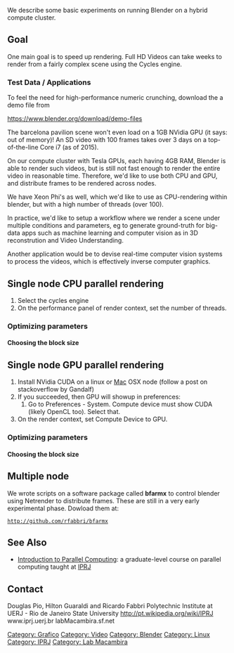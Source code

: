 We describe some basic experiments on running Blender on
a hybrid compute cluster.

== Goal ==

One main goal is to speed up rendering.
Full HD Videos can take weeks to render
from a fairly complex scene using the Cycles engine.

=== Test Data / Applications ===
To feel the need for high-performance numeric crunching, download the a demo
file from

https://www.blender.org/download/demo-files

The barcelona pavilion scene won't even load on a 1GB NVidia GPU (it says: out of memory)!
An SD video with 100 frames takes over 3 days on a top-of-the-line Core i7 (as of 2015).

On our compute cluster with Tesla GPUs, each having 4GB RAM, Blender is able to render such videos,
but is still not fast enough to render the entire video in reasonable time. Therefore, we'd like to use both CPU and GPU, and distribute frames to be rendered across nodes.

We have Xeon Phi's as well, which we'd like to use as CPU-rendering within blender, but with a high number of threads (over 100).

In practice, we'd like to setup a workflow where we render a scene under multiple conditions and parameters, eg to generate ground-truth for big-data apps such as machine learning and computer vision as in 3D reconstrution and Video Understanding.

Another application would be to devise real-time computer vision systems to process the videos, which is effectively inverse computer graphics.

== Single node CPU parallel rendering ==

# Select the cycles engine 
# On the performance panel of render context, set the number of threads.

=== Optimizing parameters ===
==== Choosing the block size ====

== Single node GPU parallel rendering ==

# Install NVidia CUDA on a linux or [[Mac]] OSX node (follow a post on stackoverflow by Gandalf)
# If you succeeded, then GPU will showup in preferences:
## Go to Preferences - System. Compute device must show CUDA (likely OpenCL too). Select that.
# On the render context, set Compute Device to GPU.

=== Optimizing parameters ===
==== Choosing the block size ====

== Multiple node ==
We wrote scripts on a software package called '''bfarmx''' to control blender
using Netrender to distribute frames. These are still in a very early experimental phase.
Dowload them at:
 http://github.com/rfabbri/bfarmx

== See Also ==
* [[Introduction to Parallel Computing]]: a graduate-level course on parallel computing taught at [[IPRJ]]

== Contact ==

Douglas Pio, Hilton Guaraldi and Ricardo Fabbri
Polytechnic Institute at UERJ - Rio de Janeiro State University
http://pt.wikipedia.org/wiki/IPRJ
www.iprj.uerj.br
labMacambira.sf.net


[[Category: Grafico]]
[[Category: Video]]
[[Category: Blender]]
[[Category: Linux]]
[[Category: IPRJ]]
[[Category: Lab Macambira]]
